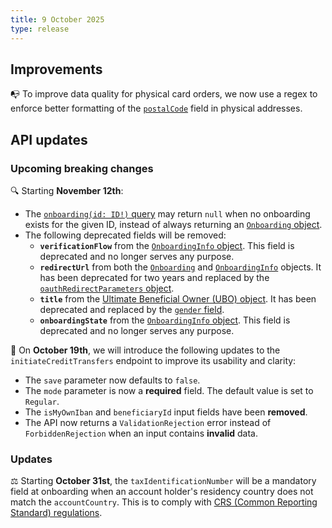```yaml
---
title: 9 October 2025
type: release
---
```


## Improvements

📭 To improve data quality for physical card orders, we now use a regex to enforce better formatting of the [`postalCode`](https://api-reference.swan.io/inputs/complete-address-input/#completeaddressinputpostalcodestring--) field in physical addresses.

## API updates

### Upcoming breaking changes

🔍 Starting **November 12th**:

- The [`onboarding(id: ID!)` query](https://api-reference.swan.io/queries/onboarding) may return `null` when no onboarding exists for the given ID, instead of always returning an [`Onboarding` object](https://api-reference.swan.io/objects/onboarding).
- The following deprecated fields will be removed:
  - **`verificationFlow`** from the [`OnboardingInfo` object](https://api-reference.swan.io/objects/onboarding-info/). This field is deprecated and no longer serves any purpose.
  - **`redirectUrl`** from both the [`Onboarding`](https://api-reference.swan.io/objects/onboarding) and [`OnboardingInfo`](https://api-reference.swan.io/objects/onboarding-info) objects. It has been deprecated for two years and replaced by the [`oauthRedirectParameters` object](https://api-reference.swan.io/objects/oauth-redirect-parameters/).
  - **`title`** from the [Ultimate Beneficial Owner (UBO) object](https://api-reference.swan.io/objects/individual-ultimate-beneficial-owner/). It has been deprecated and replaced by the [`gender` field](https://api-reference.swan.io/objects/individual-ultimate-beneficial-owner#individualultimatebeneficialownergendergender-).
  - **`onboardingState`** from the [`OnboardingInfo` object](https://api-reference.swan.io/objects/onboarding-info/). This field is deprecated and no longer serves any purpose.

💸 On **October 19th**, we will introduce the following updates to the `initiateCreditTransfers` endpoint to improve its usability and clarity:

- The `save` parameter now defaults to `false`.
- The `mode` parameter is now a **required** field. The default value is set to `Regular`.
- The `isMyOwnIban` and `beneficiaryId` input fields have been **removed**.
- The API now returns a `ValidationRejection` error instead of `ForbiddenRejection` when an input contains **invalid** data.

### Updates

⚖️ Starting **October 31st**, the `taxIdentificationNumber` will be a mandatory field at onboarding when an account holder's residency country does not match the `accountCountry`. This is to comply with [CRS (Common Reporting Standard) regulations](https://www.oecd.org/content/dam/oecd/en/topics/policy-issue-focus/aeoi/jersey-guidance-notes-crs.pdf).